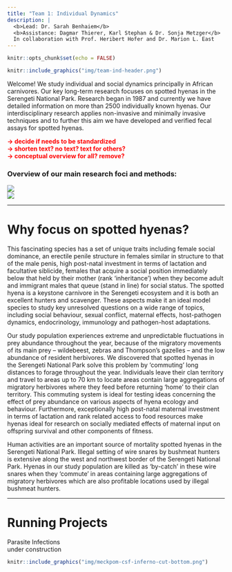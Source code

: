 ```yaml
---
title: "Team 1: Individual Dynamics"
description: |
  <b>Lead: Dr. Sarah Benhaiem</b>  
  <b>Assistance: Dagmar Thierer, Karl Stephan & Dr. Sonja Metzger</b>  
  In collaboration with Prof. Heribert Hofer and Dr. Marion L. East
---
```


```r
knitr::opts_chunk$set(echo = FALSE)
```

```r
knitr::include_graphics("img/team-ind-header.png")
```

<div class='highlightbox'>
  <span class='highlight'>
  Welcome! We study individual and social dynamics principally in African carnivores. Our key long-term research focuses on spotted hyenas in the Serengeti National Park. Research began in 1987 and currently we have detailed information on more than 2500 individually known hyenas. Our interdisciplinary research applies non-invasive and minimally invasive techniques and to further this aim we have developed and verified fecal assays for spotted hyenas.
  </span>
</div>

<b style='color:red;'>
-> decide if needs to be standardized  
     -> shorten text? no text? text for others?  
     -> conceptual overview for all? remove?
</b>

### Overview of our main research foci and methods:

![](img/team-ind-research.png)  
![](img/team-ind-methods.png)

---

# Why focus on spotted hyenas?

This fascinating species has a set of unique traits including female social dominance, an erectile penile structure in females similar in structure to that of the male penis, high post-natal investment in terms of lactation and facultative siblicide, females that acquire a social position immediately below that held by their mother (rank ‘inheritance’) when they become adult and immigrant males that queue (stand in line) for social status. The spotted hyena is a keystone carnivore in the Serengeti ecosystem and it is both an excellent hunters and scavenger. These aspects make it an ideal model species to study key unresolved questions on a wide range of topics, including social behaviour, sexual conflict, maternal effects, host-pathogen dynamics, endocrinology, immunology and pathogen-host adaptations.

Our study population experiences extreme and unpredictable fluctuations in prey abundance throughout the year, because of the migratory movements of its main prey – wildebeest, zebras and Thompson’s gazelles – and the low abundance of resident herbivores. We discovered that spotted hyenas in the Serengeti National Park solve this problem by ‘commuting’ long distances to forage throughout the year. Individuals leave their clan territory and travel to areas up to 70 km to locate areas contain large aggregations of migratory herbivores where they feed before returning ‘home’ to their clan territory. This commuting system is ideal for testing ideas concerning the effect of prey abundance on various aspects of hyena ecology and behaviour. Furthermore, exceptionally high post-natal maternal investment in terms of lactation and rank related access to food resources make hyenas ideal for research on socially mediated effects of maternal input on offspring survival and other components of fitness.

Human activities are an important source of mortality spotted hyenas in the Serengeti National Park. Illegal setting of wire snares by bushmeat hunters is extensive along the west and northwest border of the Serengeti National Park. Hyenas in our study population are killed as ‘by-catch’ in these wire snares when they ‘commute’ in areas containing large aggregations of migratory herbivores which are also profitable locations used by illegal bushmeat hunters.

---

# Running Projects


<div class='headerbox'><hbox>Parasite Infections</hbox></div>


<div class='headerbox-secondary'><hbox-secondary>under construction</headerbox-secondary></div>



```r
knitr::include_graphics("img/meckpom-csf-inferno-cut-bottom.png")
```
